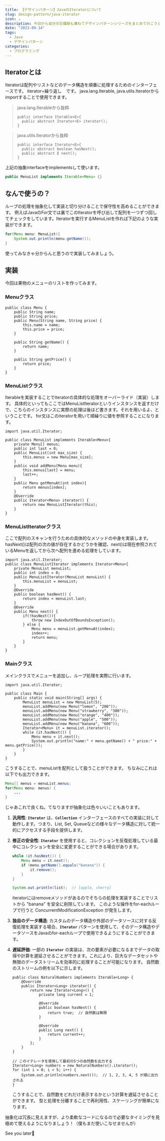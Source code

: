 ```yaml
---
title: 【デザインパターン】JavaのIteratorについて
slug: design-pattern/java-iterator
icon: ☕️
description: 今日から自分の忘備録も兼ねてデザインパターンシリーズをまとめて行こうと思います。
date: "2023-09-14"
tags:
  - Java
  - デザインパターン
categories:
  - プログラミング
---
```

## Iteratorとは
Iteratorは配列やリストなどのデータ構造を順番に処理するためのインターフェースです。
iterator=繰り返し　です。
java.lang.Iterable, java.utils.Iteratorからimportすることで使用できます。

>java.lang.Iterableから抜粋
>```java:java
>public interface Iterable<E>{
>   public abstruct Iterator<E> iterator();
>}
>```

>java.utils.Iteratorから抜粋
>```java:java
>public interface Iterator<E>{
>	public abstract boolean hasNext();
>	public abstract E next();
>}
>```

上記の抽象interfaceをimplementsして使います。
```java
public MenuList implements Iterable<Menu> {}
```

## なんで使うの？

ループの処理を抽象化して実装と切り分けることで保守性を高めることができます。
例えばJavaのFor文では裏でこのIteratorを呼び出して配列を一つずつ回してチェックをしています。Iteratorを実行するMenuListを作れば下記のような実装ができます。

```java
for(Menu menu: MenuList){
	System.out.println(menu.getName());
}
```

使ってみなきゃ分からんと思うので実装してみましょう。

## 実装

今回は果物のメニューのリストを作ってみます。

### Menuクラス

```java:java
public class Menu {
    public String name;
    public String price;
    public Menu(String name, String price) {
        this.name = name;
        this.price = price;
    }

    public String getName() {
        return name;
    }

    public String getPrice() {
        return price;
    }
}
```

### MenuListクラス

Iterableを実装することでiteratorの具体的な処理をオーバーライド（実装）します。
具体的といってもここではMenuListIteratorというインスタンスを返すだけで、こちらのインスタンスに実際の処理は後ほど書きます。それを用いるよ、ということです。
for文はこのiteratorを用いて順繰りに値を参照することになります。

```java:java
import java.util.Iterator;

public class MenuList implements Iterable<Menu>{
    private Menu[] menus;
    public int last = 0;
    public MenuList(int max_size) {
        this.menus = new Menu[max_size];
    }
    public void addMenu(Menu menu){
        this.menus[last] = menu;
        last++;
    }
    public Menu getMenuAt(int index){
        return menus[index];
    }
    @Override
    public Iterator<Menu> iterator() {
        return new MenuListIterator(this);
    }
}
```

### MenuListIteratorクラス

ここで配列のスキャンを行うための具体的なメソッドの中身を実装します。
hasNext()は配列の次の値が存在するかどうかを確認、next()は現在参照されているMenuを返してから次へ配列を進める処理をしています。

```java:java
import java.util.Iterator;
public class MenuListIterator implements Iterator<Menu>{
    private MenuList menuList;
    public int index = 0;
    public MenuListIterator(MenuList menuList) {
        this.menuList = menuList;
    }
    @Override
    public boolean hasNext() {
        return index < menuList.last;
    }
    @Override
    public Menu next() {
        if(!hasNext()){
            throw new IndexOutOfBoundsException();
        } else {
            Menu menu = menuList.getMenuAt(index);
            index++;
            return menu;
        }
    }
}
```

### Mainクラス

メインクラスでメニューを追加し、ループ処理を実際に行います。

```java:java
import java.util.Iterator;

public class Main {
    public static void main(String[] args) {
        MenuList menuList = new MenuList(5);
        menuList.addMenu(new Menu("lemon", "200"));
        menuList.addMenu(new Menu("strawberry", "300"));
        menuList.addMenu(new Menu("orange", "400"));
        menuList.addMenu(new Menu("apple", "500"));
        menuList.addMenu(new Menu("banana", "600"));
        Iterator<Menu> it = menuList.iterator();
        while (it.hasNext()) {
            Menu menu = it.next();
            System.out.println("name:" + menu.getName() + " price:" + menu.getPrice());
        }
    }
}
```

こうすることで、menuListを配列として扱うことができます。
ちなみにこれは以下でも出力できます。

```java
Menu[] menus = menuList.menus;
for(Menu menu: menus) {
	...
}
```

じゃあこれで良くね。てなりますが抽象化は色々いいこともあります。

1. **汎用性**: **`Iterator`** は、**`Collection`** インターフェースのすべての実装に対して動作します。つまり、List, Set, Queueなどの様々なデータ構造に対して統一的にアクセスする手段を提供します。
2. **修正の安全性**: **`Iterator`** を使用すると、コレクションを反復処理している最中にコレクションを安全に変更することができる場合があります。
    
    ```java
    while (it.hasNext()) {
        Menu menu = it.next();
        if (menu.getName().equals("banana")) {
            it.remove();
        }
    }
    
    System.out.println(list);  // [apple, cherry]
    ```
    
    iteratorにはremoveメソッドがあるのでそちらの処理を実装することでリストから "banana" を安全に削除しています。
    このような操作をfor-eachループで行うと ConcurrentModificationException が発生します。
    
3. **独自のデータ構造**: カスタムのデータ構造や外部のデータソースに対する反復処理を実装する場合、**`Iterator`** パターンを使用して、そのデータ構造やデータソースをJavaのfor-eachループで使用できるようにすることができます。
4. **遅延評価**: 一部の **`Iterator`** の実装は、次の要素が必要になるまでデータの取得や計算を遅延させることができます。これにより、巨大なデータセットや無限のデータストリームを効率的に処理することが可能になります。
自然数のストリームの例を以下に示します。
    
    ```java:java
    public class NaturalNumbers implements Iterable<Long> {
        @Override
        public Iterator<Long> iterator() {
            return new Iterator<Long>() {
                private long current = 1;
    
                @Override
                public boolean hasNext() {
                    return true;  // 自然数は無限
                }
    
                @Override
                public Long next() {
                    return current++;
                }
            };
        }
    }
    
    // このイテレータを使用して最初の5つの自然数を出力する
    Iterator<Long> numbers = new NaturalNumbers().iterator();
    for (int i = 0; i < 5; i++) {
        System.out.println(numbers.next());  // 1, 2, 3, 4, 5 が順に出力される
    }
    ```
    
    こうすることで、自然数をどれだけ表示するかという計算を遅延させることができます。
    型と処理を分離することで再利用性、スケーリングが簡単になります。
    

抽象化は冗長に見えますが、より柔軟なコードになるので必要なタイミングを見極めて使えるようになりましょう！（僕もまだ使いこなせませんが）

See you later👋
